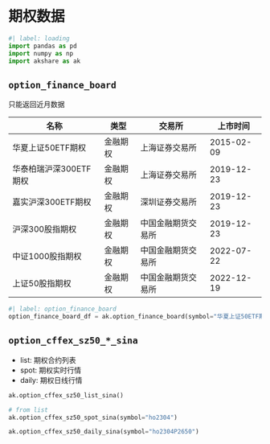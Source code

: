 # 期权数据


```python
#| label: loading
import pandas as pd
import numpy as np
import akshare as ak
```


## `option_finance_board`

只能返回近月数据

| 名称             | 类型   | 交易所       | 上市时间        |
| -------------- | ---- | --------- | ----------- |
| 华夏上证50ETF期权    | 金融期权 | 上海证券交易所   | 2015-02-09  |
| 华泰柏瑞沪深300ETF期权 | 金融期权 | 上海证券交易所   | 2019-12-23  |
| 嘉实沪深300ETF期权   | 金融期权 | 深圳证券交易所   | 2019-12-23  |
| 沪深300股指期权      | 金融期权 | 中国金融期货交易所 | 2019-12-23  |
| 中证1000股指期权     | 金融期权 | 中国金融期货交易所 | 2022-07-22  |
| 上证50股指期权       | 金融期权 | 中国金融期货交易所 | 2022-12-19 |


```python
#| label: option_finance_board
option_finance_board_df = ak.option_finance_board(symbol="华夏上证50ETF期权", end_month="2204")
```

## `option_cffex_sz50_*_sina`

* list: 期权合约列表
* spot: 期权实时行情
* daily: 期权日线行情

```python
ak.option_cffex_sz50_list_sina()
```


```python
# from list
ak.option_cffex_sz50_spot_sina(symbol="ho2304")
```


```python
ak.option_cffex_sz50_daily_sina(symbol="ho2304P2650")
```